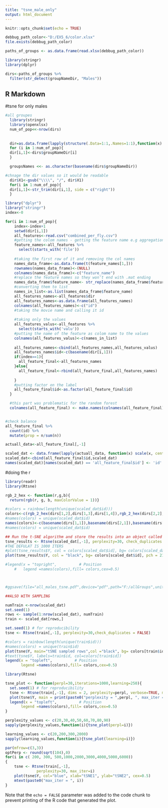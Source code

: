 ```yaml
---
title: "tsne_male_only"
output: html_document
---
```


```r
knitr::opts_chunk$set(echo = TRUE)
```


```r
debbug_path_color<-"D:/EX5_6/color.xlsx"
file.exists(debbug_path_color)

paths_of_groups <- as.data.frame(read.xlsx(debbug_path_color))

library(stringr)
library(dplyr)

dirs<-paths_of_groups %>%
  filter(str_detect(groupNameDir, "Males"))
```

## R Markdown
#tsne for only males
```r
#all groupes
  library(stringr)
  library(openxlsx)
  num_of_pop<<-nrow(dirs)
  
  
  dir=as.data.frame(lapply(structure(.Data=1:1,.Names=1:1),function(x) X = numeric(num_of_pop)))
  for (i in 1:num_of_pop){
  dir[i,1]<-dirs$groupNameDir[i]
  }

  groupsNames <<- as.character(basename(dirs$groupNameDir))

#chnage the dir values so it would be readable
  dir$X1<-gsub("\\\\", "/", dir$X1)
  for(i in 1:num_of_pop){
  dir[i,1]<-str_trim(dir[i,1], side = c("right"))
  }

library("dplyr")
library("stringr")
index<-0

for(i in 1:num_of_pop){
    index<-index+1
    setwd(dir[i,1])
    all_features<-read.csv("combined_per_fly.csv")
    #getting the colom names - getting the feature name e.g aggregation 
    feature_names<-all_features %>%
      select(starts_with('file'))
    
    #taking the first row of it and removing the col names
    names_data_frame<-as.data.frame(t(feature_names[1,]))
    rownames(names_data_frame)<-(NULL)
    colnames(names_data_frame)<-c("feature_name")
    #replace the feature names so they won't end with .mat ending
    names_data_frame$feature_name<- str_replace(names_data_frame$feature_name ,".mat", "")
    #converting them to list
    names_in_list<-as.list(names_data_frame$feature_name)
    all_features_names<-all_features$dir
    all_features_names<-as.data.frame(all_features_names)
    colnames(all_features_names)<-c("id")
    #taking the movie name and calling it id
    
    #taking only the values
    all_features_valus<-all_features %>%
      select(starts_with('valu'))
    #putting the name of the feature as colom name to the values
    colnames(all_features_valus)<-c(names_in_list)
    
    all_features_names<-cbind(all_features_names,all_features_valus)
    all_features_names$id<-c(basename(dir[i,1]))
    if(index==1){
      all_feature_final<-all_features_names
    }else{
      all_feature_final<-rbind(all_feature_final,all_features_names)
      
    }
    #putting factor on the label
    all_feature_final$id<-as.factor(all_feature_final$id)
  }

  #this part was problematic for the random forest
  colnames(all_feature_final) <- make.names(colnames(all_feature_final))


#check balance
all_feature_final %>% 
  count(id) %>% 
  mutate(prop = n/sum(n))

actuall_data<-all_feature_final[,-1]

scaled_dat <- data.frame(lapply(actuall_data, function(x) scale(x, center = FALSE, scale = max(x, na.rm = TRUE)/1)))
scaled_dat<-cbind(all_feature_final$id,scaled_dat)
names(scaled_dat)[names(scaled_dat) == 'all_feature_final$id'] <- 'id'
```

#doing the r

```r
library(readr)
library(Rtsne)

rgb_2_hex <- function(r,g,b){
  return(rgb(r, g, b, maxColorValue = 1))}

#colors = rainbow(length(unique(scaled_dat$id)))
colors<-c(rgb_2_hex(dirs[1,2],dirs[1,3],dirs[1,4]),rgb_2_hex(dirs[2,2],dirs[2,3],dirs[2,4]),rgb_2_hex(dirs[3,2],dirs[3,3],dirs[3,4]))
#names(colors) = unique(scaled_dat$id)
names(colors)<-c(basename(dirs[1,1]),basename(dirs[2,1]),basename(dirs[3,1]))
#names(colors) = unique(scaled_dat$id)

## Run the t-SNE algorithm and store the results into an object called tsne_results
tsne_results <- Rtsne(scaled_dat[,-1], perplexity=30, check_duplicates = FALSE)
#THE DEFULAT IS 1000 ITERS
#plot(tsne_results$Y, col = colors[scaled_dat$id], bg= colors[scaled_dat$id], pch = 21, cex = 1.2)
plot(tsne_results$Y, col = "black", bg= colors[scaled_dat$id], pch = 21, cex = 1.2)

#legend(x = "topright",          # Position
    #   legend =names(colors),fill= colors,cex=0.5)



#ggsave(file="all_males_tsne.pdf",device="pdf",path="F:/allGroups",units="cm",width=20,height=20,dpi="retina")

```


```r
##ALSO WITH SAMPLING

numTrain <-nrow(scaled_dat)
set.seed(1)
rows <- sample(1:nrow(scaled_dat), numTrain)
train <- scaled_dat[rows,]

set.seed(1) # for reproducibility
tsne <- Rtsne(train[,-1], perplexity=30,check_duplicates = FALSE)

#colors = rainbow(length(unique(train$id)))
#names(colors) = unique(train$id)
plot(tsne$Y, main="tSNE sampled rows",col ="black", bg= colors[train$id],pch = 21, cex = 1.3)
#text(tsne$Y, labels=train$id, col=colors[train$id])
legend(x = "topleft",          # Position
       legend =names(colors),fill= colors,cex=0.5)
```


```r
library(Rtsne)

tsne_plot <- function(perpl=30,iterations=1000,learning=250){
  set.seed(1) # for reproducibility
  tsne <- Rtsne(train[,-1], dims = 2, perplexity=perpl, verbose=TRUE, max_iter=iterations, eta=learning)
  plot(tsne$Y, main = print(paste0("perplexity = ",perpl, ", max_iter = ",iterations, ", learning rate = ",learning)), col ="black", bg= colors[train$id],pch = 21, cex = 1.3 )
  legend(x = "topleft",          # Position
       legend =names(colors),fill= colors,cex=0.5)
}

perplexity_values <- c(20,30,40,50,60,70,80,90)
sapply(perplexity_values,function(i){tsne_plot(perpl=i)})

learning_values <- c(20,200,300,2000)
sapply(learning_values,function(i){tsne_plot(learning=i)})

par(mfrow=c(3,3))
optPerp <- round(sqrt(104),0)
for(i in c( 200, 300, 500,1000,2000,3000,4000,5000,6000))
{
	tsne <- Rtsne(train[,-1],
		      perplexity=30, max_iter=i)
	plot(tsne$Y, col="blue", xlab="tSNE1", ylab="tSNE2", cex=0.5)
	mtext(paste0("max_iter = ", i))
}

```

Note that the `echo = FALSE` parameter was added to the code chunk to prevent printing of the R code that generated the plot.




